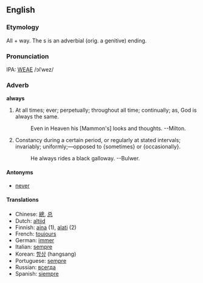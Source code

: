 ==English==
===Etymology===
All + way. The s is an adverbial (orig. a genitive) ending.

===Pronunciation===
IPA: [[WEAE]] /ɔlˈwez/

===Adverb===
'''always'''

# At all times; ever; perpetually; throughout all time; continually; as, God is always the same.
#:    Even in Heaven his [Mammon's] looks and thoughts. --Milton.
# Constancy during a certain period, or regularly at stated intervals; invariably; uniformly;&mdash;opposed to {sometimes} or {occasionally}.
#:    He always rides a black galloway. --Bulwer.
<!-- material copied from Webster's Revised Unabridged Dictionary (1913) -->

====Antonyms====
*[[never]]

====Translations====
*Chinese: [[總]], [[总]]
*Dutch: [[altijd]]
*Finnish: [[aina]] (1), [[alati]] (2)
*French: [[toujours]]
*German: [[immer]]
*Italian: [[sempre]]
*Korean: [[항상]] (hangsang)
*Portuguese: [[sempre]]
*Russian: [[всегда]]
*Spanish: [[siempre]]